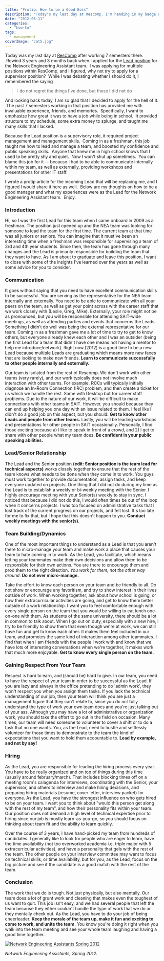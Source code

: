 ```yaml
---
title: "Protip: How to be a Good Boss"
description: "Today's my last day at Rescomp. I'm handing in my badge after working 7 semesters in a Lead role supporting 9 other team members."
date: "2012-05-11"
categories: 
  - "how-to"
tags: 
  - management
coverImage: "cat5.jpg"
---
```


Today was my last day at [ResComp](http://www.rescomp.berkeley.edu/) after working 7 semesters there.  Rewind 3 years and 3 months back when I applied for the [Lead position](http://www.rescomp.berkeley.edu/about/jobs/networkinfrastructure/leadnetengassistant/) for the Network Engineering Assistant team.  I was applying for multiple positions within ResComp, and I figured, why not try to apply for a supervisor position?  While I was debating whether I should do it, I remembered the saying

> I do not regret the things I've done, but those I did not do

And looking back today, I am so glad that I decided to apply for the hell of it.  The past 7 semesters working in that position has provided me with invaluable experience, friends, and memories.  Specifically, I want to emphasize how great it was to have a job while being in school.  It provided structure to my schedule, some extra money to splurge, and taught me many skills that I lacked.

Because the Lead position is a supervisory role, it required project management and management skills.  Coming in as a freshman, this job taught me how to lead and manage a team, and boosted my confidence and public speaking skills.  Anyone that knew me in high school knows that I used to be pretty shy and quiet.  Now I won't shut up sometimes.  You can blame this job for it -- because I had to be able to communicate internally within my team, as well as externally, providing workshops and presentations for other IT staff.

I wrote a protip article for the incoming Lead that will be replacing me, and I figured I would share it here as well.  Below are my thoughts on how to be a good manager and what my experiences were as the Lead for the Network Engineering Assistant team.  Enjoy.

### Introduction

Hi, so I was the first Lead for this team when I came onboard in 2009 as a freshman. The position just opened up and the NEA team was looking for someone to lead the team for the first time. The current team at that time was all juniors or seniors. You can imagine that it must've been an interesting time when a freshman was responsible for supervising a team of 3rd and 4th year students. Since then, the team has gone through many changes and the Lead is primarily responsible for building the team that they want to have. As I am about to graduate and leave this position, I want to close with some of the insights I've learned over the years as well as some advice for you to consider.

### Communication

It goes without saying that you need to have excellent communication skills to be successful. You are serving as the representative for the NEA team internally and externally. You need to be able to communicate with all your peers on the team, as well as get your point across with the career staff that we work closely with (Leslie, Greg, Mike). Externally, your role might not be as pronounced, but you will be responsible for attending SAIT-wide meetings, as well as attending parties and events that concerns the Leads. Something I didn't do well was being the external representative for our team. Coming in as a freshman gave me a lot of time to try to get to know others, but everyone already knew each other and I was an outsider (being the first Lead for a team that didn't have one means not having a mentor to help me introduce/network). Right now (2012) is a good time to be a new Lead because multiple Leads are graduating which means more new faces that are looking to make new friends. **Learn to communicate successfully to other people internally and externally.**

Our team is isolated from the rest of Rescomp. We don't work with other teams (very rarely), and our work typically does not involve much interaction with other teams. For example, RCCs will typically initially diagnose an In-Room Connection (IRC) problem, and then create a ticket for us which we handle the rest. Same with Desktop but for career staff problems. Due to the nature of our work, it will be difficult to make connections with other teams in SAIT. However, you should because they can end up helping you one day with an issue related to them. I feel like I didn't do a good job on this aspect, but you should. **Get to know other Leads and people from other teams.** Lastly, you will be leading workshops and presentations for other people in SAIT occasionally. Personally, I find those exciting because a) I like to speak in front of a crowd, and 2) I get to share with other people what my team does. **Be confident in your public speaking abilities.**

### Lead/Senior Relationship

The Lead and the Senior position **(edit: Senior position is the team lead for technical aspects)** works closely together to ensure that the rest of the team knows what needs to be done when they come in to work. You guys must work together to provide documentation, assign tasks, and keep everyone updated on projects. One thing that I did not do during my time as the Lead is to establish a weekly or bi-weekly meeting with the Senior. I highly encourage meeting with your Senior(s) weekly to stay in sync. I noticed that because I did not do this, I would often times be out of the loop when it concerns projects. I was too focused on administrative tasks that I lost track of the current progress on our projects, and felt lost. It's too late for me to fix that, but I hope that this doesn't happen to you. **Conduct weekly meetings with the senior(s).**

### Team Building/Dynamics

One of the most important things to understand as a Lead is that you aren't there to micro-manage your team and make work a place that causes your team to hate coming in to work. As the Lead, you facilitate, which means letting your teammates make their own decisions and allow them to be responsible for their own actions. You are there to encourage them and prod them to the right direction. _You work for them, not the other way around._ **Do not ever micro-manage.**

Take the effort to know each person on your team and be friendly to all. Do not show or encourage any favoritism, and try to show interest in their lives outside of work. When working together, ask about how school is going, or how their extracurricular activities are going, and get to know them better outside of a work relationship. I want you to feel comfortable enough with every single person on the team that you would be willing to eat lunch one-on-one with them. As students of the same university, there should be a lot in common to talk about. When I go out on duty, especially with a new hire, I try to be friendly to show them that even though we're at work, we can still have fun and get to know each other. It makes them feel included in our team, and promotes the same kind of interaction among other teammates. I find that when I am friends with the people I work with and know that we have lots of interesting conversations when we're together, it makes work that much more enjoyable. **Get to know every single person on the team.**

### Gaining Respect From Your Team

Respect is hard to earn, and (should be) hard to give. In our team, you need to have the respect of your team in order to be successful as the Lead. If you are lazy and always in the office pretending to do 'admin work', they won't respect you when you assign them tasks. If you lack the technical understanding of our job, then your team will think you are just a management figure that they can't relate to, since you do not fully understand the type of work your own team does and you're just talking out of your ass. Although you may have a lot of administrative or organization work, you should take the effort to go out in the field on occasion. Many times, our team will need someone to volunteer to cover a shift or to do a task that no one wants. You, as the Lead, need to hustle and selflessly volunteer for those times to demonstrate to the team the kind of expectations that you want to hold them accountable to. **Lead by example, and not by say!**

### Hiring

As the Lead, you are responsible for leading the hiring process every year. You have to be really organized and on top of things during this time (usually around february/march). That includes blocking times off on a meeting room's calagenda for interviews, coordinating with the Senior, your supervisor, and others to interview and make hiring decisions, and preparing hiring materials (resume, cover letter, interview packet) for everyone. As the Lead, you have the strongest influence on who gets hired to be on your team. I want you to think about "would this person get along with the rest of my team", and how their personality fits within your team. Our position does not demand a high level of technical expertise prior to hiring since our job is mostly learn-as-you-go, so you should focus on thinking about team fit and the ability to learn quickly.

Over the course of 3 years, I have hand-picked my team from hundreds of candidates. I generally like to look for people who are eager to learn, have the time availability (not too overworked academia i.e. triple major with 5 extracurricular activities), and have a personality that gels with the rest of the team. The other people on your interview committee may want to focus on technical skills, or time availability, but for you, as the Lead, focus on the big picture and see if the candidate is a good match with the rest of the team.

### Conclusion

The work that we do is tough. Not just physically, but also mentally. Our team does a lot of grunt work and cleaning that makes even the toughest of us want to quit. This job isn't easy, and we had several people that left the team because they either couldn't handle the type of work that we do or they mentally check out. As the Lead, you have to do your job of being cheerleader. **Keep the morale of the team up, make it fun and exciting to come to work, and unite the team.** You know you're doing it right when you walk into the team meeting and see your whole team laughing and having a good time together.

[![](images/564893_10150759766618723_573013722_9866251_1595706959_n1.jpg "Network Engineering Assistants Spring 2012")](http://www.jessechen.net/blog/wp-content/uploads/2012/05/564893_10150759766618723_573013722_9866251_1595706959_n1.jpg)

_Network Engineering Assistants, Spring 2012._
